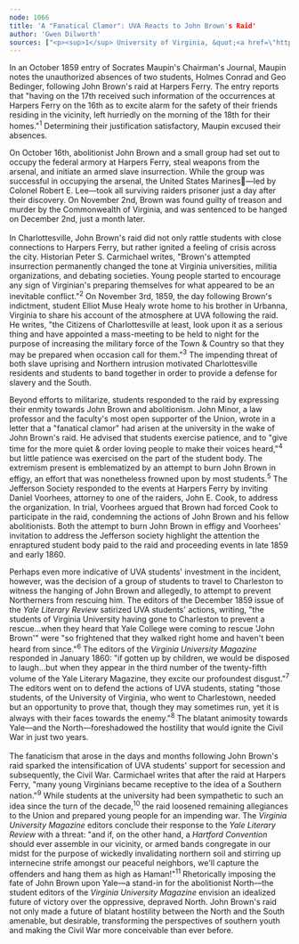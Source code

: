 ```yaml
---
node: 1066
title: 'A "Fanatical Clamor": UVA Reacts to John Brown's Raid'
author: 'Gwen Dilworth'
sources: ["<p><sup>1</sup> University of Virginia, &quot;<a href=\"http://juel.iath.virginia.edu/node/343?doc=/juel_display/chairman-journal/Sessions/session-036\">Session 36 of the Chairman&#39;s Journal</a>,&quot; <em>Journals of the Chairman of the Faculty</em> 12 (September 30, 1859-August 8, 1860).<br />\r\n\t<sup>2</sup> Carmichael, Peter S., <em>The Last Generation: Young Virginians in Peace, War, and Reunion</em> (Chapel Hill: University of North Carolina Press, 2005), 117.<br />\r\n\t<sup>3</sup> Elliot Muse Healy to Brother, November 3, 1859, Papers of the Healy family, 1859-1960, Accession #10496, Special Collections, University of Virginia Library, Charlottesville, VA.<br />\r\n\t<sup>4</sup> Carmichael, <em>Last Generation</em>, 109.<br />\r\n\t<sup>5</sup> Carmichael, <em>Last Generation</em>, 117.<br />\r\n\t<sup>6</sup> &quot;John Brown and Yale Literary Magazine,&quot; <em>Virginia University Magazine</em>, January 1860, 208.<br />\r\n\t<sup>7</sup> &quot;John Brown and Yale,&quot; 208.<br />\r\n\t<sup>8</sup> &quot;John Brown and Yale,&quot; 208.<br />\r\n\t<sup>9</sup> Carmichael, <em>Last Generation</em>, 117.<br />\r\n\t<sup>10</sup> Dilworth, Gwen, &quot;<a href=\"http://juel.iath.virginia.edu/node/1061\">The Destinies of the South Must Be Entrusted to Our Keeping&quot;:&nbsp; 1850s Secessionist and Pro-Slavery Thought at the University of Virginia</a>,&quot; <em>Jefferson&#39;s University-The Early Life</em>.<br />\r\n\t<sup>11</sup> &quot;John Brown and Yale,&quot; 208.</p>\r\n"]
---
```

<p>In an October 1859 entry of Socrates Maupin&#39;s Chairman&#39;s Journal, Maupin notes the unauthorized absences of two students, Holmes Conrad and Geo Bedinger, following John Brown&#39;s raid at Harpers Ferry. The entry reports that &quot;having on the 17th received such information of the occurrences at Harpers Ferry on the 16th as to excite alarm for the safety of their friends residing in the vicinity, left hurriedly on the morning of the 18th for their homes.&quot;<sup>1</sup> Determining their justification satisfactory, Maupin excused their absences.</p>
<p>On October 16th, abolitionist John Brown and a small group had set out to occupy the federal armory at Harpers Ferry, steal weapons from the arsenal, and initiate an armed slave insurrection. While the group was successful in occupying the arsenal, the United States Marines&mdash;led by Colonel Robert E. Lee&mdash;took all surviving raiders prisoner just a day after their discovery. On November 2nd, Brown was found guilty of treason and murder by the Commonwealth of Virginia, and was sentenced to be hanged on December 2nd, just a month later.<br />
	<br />
	In Charlottesville, John Brown&#39;s raid did not only rattle students with close connections to Harpers Ferry, but rather ignited a feeling of crisis across the city. Historian Peter S. Carmichael writes, &quot;Brown&#39;s attempted insurrection permanently changed the tone at Virginia universities, militia organizations, and debating societies. Young people started to encourage any sign of Virginian&#39;s preparing themselves for what appeared to be an inevitable conflict.&quot;<sup>2</sup> On November 3rd, 1859, the day following Brown&#39;s indictment, student Elliot Muse Healy wrote home to his brother in Urbanna, Virginia to share his account of the atmosphere at UVA following the raid. He writes, &quot;the Citizens of Charlottesville at least, look upon it as a serious thing and have appointed a mass-meeting to be held to night for the purpose of increasing the military force of the Town &amp; Country so that they may be prepared when occasion call for them.&quot;<sup>3</sup> The impending threat of both slave uprising and Northern intrusion motivated Charlottesville residents and students to band together in order to provide a defense for slavery and the South.</p>
<p>Beyond efforts to militarize, students responded to the raid by expressing their enmity towards John Brown and abolitionism. John Minor, a law professor and the faculty&#39;s most open supporter of the Union, wrote in a letter that a &quot;fanatical clamor&quot; had arisen at the university in the wake of John Brown&#39;s raid. He advised that students exercise patience, and to &quot;give time for the more quiet &amp; order loving people to make their voices heard,&quot;<sup>4</sup> but little patience was exercised on the part of the student body. The extremism present is emblematized by an attempt to burn John Brown in effigy, an effort that was nonetheless frowned upon by most students.<sup>5</sup> The Jefferson Society responded to the events at Harpers Ferry by inviting Daniel Voorhees, attorney to one of the raiders, John E. Cook, to address the organization. In trial, Voorhees argued that Brown had forced Cook to participate in the raid, condemning the actions of John Brown and his fellow abolitionists. Both the attempt to burn John Brown in effigy and Voorhees&#39; invitation to address the Jefferson society highlight the attention the enraptured student body paid to the raid and proceeding events in late 1859 and early 1860.</p>
<p>Perhaps even more indicative of UVA students&#39; investment in the incident, however, was the decision of a group of students to travel to Charleston to witness the hanging of John Brown and allegedly, to attempt to prevent Northerners from rescuing him. The editors of the December 1859 issue of the <em>Yale Literary Review</em> satirized UVA students&#39; actions, writing, &quot;the students of Virginia University having gone to Charleston to prevent a rescue&hellip;when they heard that Yale College were coming to rescue &#39;John Brown&#39;&quot; were &quot;so frightened that they walked right home and haven&#39;t been heard from since.&quot;<sup>6</sup> The editors of the&nbsp;<em>Virginia University Magazine</em> responded in January 1860: &quot;if gotten up by children, we would be disposed to laugh&hellip;but when they appear in the third number of the twenty-fifth volume of the Yale Literary Magazine, they excite our profoundest disgust.&quot;<sup>7</sup> The editors went on to defend the actions of UVA students, stating &quot;those students, of the University of Virginia, who went to Charlestown, needed but an opportunity to prove that, though they may sometimes run, yet it is always with their faces towards the enemy.&quot;<sup>8</sup> The blatant animosity towards Yale&mdash;and the North&mdash;foreshadowed the hostility that would ignite the Civil War in just two years.<br />
	<br />
	The fanaticism that arose in the days and months following John Brown&#39;s raid sparked the intensification of UVA students&#39; support for secession and subsequently, the Civil War. Carmichael writes that after the raid at Harpers Ferry, &quot;many young Virginians became receptive to the idea of a Southern nation.&quot;<sup>9</sup> While students at the university had been sympathetic to such an idea since the turn of the decade,<sup>10</sup> the raid loosened remaining allegiances to the Union and prepared young people for an impending war. The <em>Virginia University Magazine </em>editors conclude their response to the <em>Yale Literary Review</em> with a threat: &quot;and if, on the other hand, a <em>Hartford Convention</em> should ever assemble in our vicinity, or armed bands congregate in our midst for the purpose of wickedly invalidating northern soil and stirring up internecine strife amongst our peaceful neighbors, we&#39;ll capture the offenders and hang them as high as Haman!&quot;<sup>11</sup> Rhetorically imposing the fate of John Brown upon Yale&mdash;a stand-in for the abolitionist North&mdash;the student editors of the <em>Virginia University Magazine</em> envision an idealized future of victory over the oppressive, depraved North. John Brown&#39;s raid not only made a future of blatant hostility between the North and the South amenable, but desirable, transforming the perspectives of southern youth and making the Civil War more conceivable than ever before.</p>
